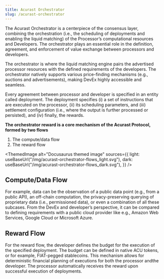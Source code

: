 ```yaml
---
title: Acurast Orchestrator
slug: /acurast-orchestrator
---
```



The Acurast Orchestrator is a centerpiece of the consensus layer, combining the orchestration (i.e., the scheduling of deployments and enabling the liquid matching) of the Processor’s computational resources and Developers. The orchestrator plays an essential role in the definition, agreement, and enforcement of value exchange between processors and developers.

The orchestrator is where the liquid matching engine pairs the advertised processor resources with the defined requirements of the developers. The orchestrator natively supports various price-finding mechanisms (e.g., auctions and advertisements), making DevEx highly accessible and seamless.

Every agreement between processor and developer is specified in an entity called deployment. The deployment specifies (i) a set of instructions that are executed on the processor, (ii) its scheduling parameters, and (iii) settlement configuration (i.e., where the output is further processed or persisted), and (iv) finally, the rewards.

**The orchestrator reward is a core mechanism of the Acurast Protocol, formed by two flows**

1. The compute/data flow
1. The reward flow

<ThemedImage
  alt="Docusaurus themed image"
  sources={{
    light: useBaseUrl("/img/acurast-orchestrator-flows_light.svg"),
    dark: useBaseUrl("/img/acurast-orchestrator-flows_dark.svg"),
  }}
/>

## Compute/Data Flow

For example, data can be the observation of a public data point (e.g., from a public API), an off-chain computation, the privacy-preserving querying of proprietary data (i.e., permissioned data), or even a combination of all these subcases. From the DevEx and developer’s perspective, it can be compared to defining requirements with a public cloud provider like e.g., Amazon Web Services, Google Cloud or Microsoft Azure.

## Reward Flow

For the reward flow, the developer defines the budget for the execution of the specified deployment. The budget can be defined in native ACU tokens, or for example, FIAT-pegged stablecoins. This mechanism allows for deterministic financial planning of executions for both the processor andthe developer. The processor automatically receives the reward upon successful execution of deployments.
